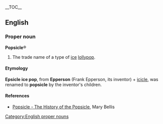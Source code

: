{{wikipedia}}
__TOC__
==English==
===Proper noun===
[[Category:English proper nouns]]
'''Popsicle'''&reg;
#The trade name of a type of [[ice]] [[lollypop]].
====Etymology====
'''Epsicle ice pop''', from '''Epperson''' (Frank Epperson, its inventor) + [[icicle]], was renamed to '''popsicle''' by the inventor's children.

==== References ====
* [http://inventors.about.com/library/inventors/blpopsicle.htm  Popsicle - The History of the Popsicle], Mary Bellis